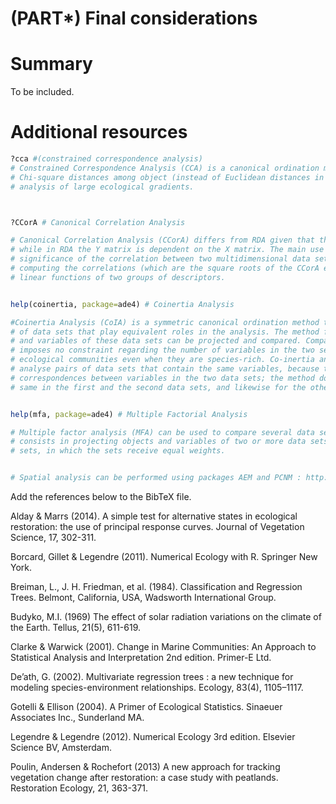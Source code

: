 # (PART\*) Final considerations {-}

# Summary

To be included.

# Additional resources


```r
?cca #(constrained correspondence analysis)
# Constrained Correspondence Analysis (CCA) is a canonical ordination method similar to RDA that preserve
# Chi-square distances among object (instead of Euclidean distances in RDA). This method is well suited for the
# analysis of large ecological gradients.



?CCorA # Canonical Correlation Analysis

# Canonical Correlation Analysis (CCorA) differs from RDA given that the two matrices are considered symmetric
# while in RDA the Y matrix is dependent on the X matrix. The main use of this technique is to test the
# significance of the correlation between two multidimensional data sets, then explore the structure of the data by
# computing the correlations (which are the square roots of the CCorA eigenvalues) that can be found between
# linear functions of two groups of descriptors.


help(coinertia, package=ade4) # Coinertia Analysis

#Coinertia Analysis (CoIA) is a symmetric canonical ordination method that is appropriate to compare pairs
# of data sets that play equivalent roles in the analysis. The method finds a common space onto which the objects
# and variables of these data sets can be projected and compared. Compared to CCorA, co-inertia analysis
# imposes no constraint regarding the number of variables in the two sets, so that it can be used to compare
# ecological communities even when they are species-rich. Co-inertia analysis is not well-suited, however, to
# analyse pairs of data sets that contain the same variables, because the analysis does not establish one-to-one
# correspondences between variables in the two data sets; the method does not ‘know’ that the first variable is the
# same in the first and the second data sets, and likewise for the other variables.


help(mfa, package=ade4) # Multiple Factorial Analysis

# Multiple factor analysis (MFA) can be used to compare several data sets describing the same objects. MFA
# consists in projecting objects and variables of two or more data sets on a global PCA, computed from all data
# sets, in which the sets receive equal weights.


# Spatial analysis can be performed using packages AEM and PCNM : http://r-forge.r-project.org/R/?group_id=195
```


Add the references below to the BibTeX file.

Alday & Marrs (2014). A simple test for alternative states in ecological
restoration: the use of principal response curves. Journal of Vegetation
Science, 17, 302-311.

Borcard, Gillet & Legendre (2011). Numerical Ecology with R. Springer
New York.

Breiman, L., J. H. Friedman, et al. (1984). Classification and
Regression Trees. Belmont, California, USA, Wadsworth International
Group.

Budyko, M.I. (1969) The effect of solar radiation variations on the
climate of the Earth. Tellus, 21(5), 611-619.

Clarke & Warwick (2001). Change in Marine Communities: An Approach to
Statistical Analysis and Interpretation 2nd edition. Primer-E Ltd.

De'ath, G. (2002). Multivariate regression trees : a new technique for
modeling species-environment relationships. Ecology, 83(4), 1105--1117.

Gotelli & Ellison (2004). A Primer of Ecological Statistics. Sinaeuer
Associates Inc., Sunderland MA.

Legendre & Legendre (2012). Numerical Ecology 3rd edition. Elsevier
Science BV, Amsterdam.

Poulin, Andersen & Rochefort (2013) A new approach for tracking
vegetation change after restoration: a case study with peatlands.
Restoration Ecology, 21, 363-371.
